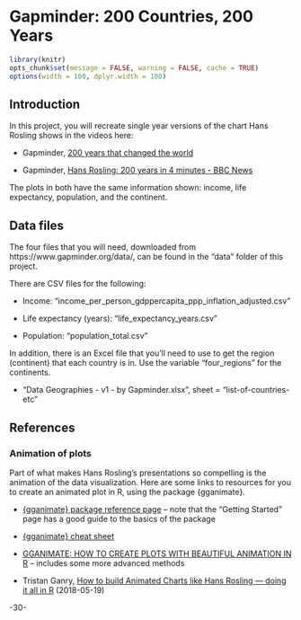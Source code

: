<!-- 
This file by Martin Monkman 
is licensed under a Creative Commons Attribution 4.0 International License
https://creativecommons.org/licenses/by/4.0/  
-->


# Gapminder:  200 Countries, 200 Years {#gapminder200}


```r
library(knitr)
opts_chunk$set(message = FALSE, warning = FALSE, cache = TRUE)
options(width = 100, dplyr.width = 100)

```

## Introduction {#gapminder200-intro}


In this project, you will recreate  single year versions of the chart Hans Rosling shows in the videos here:

* Gapminder, [200 years that changed the world](https://www.gapminder.org/videos/200-years-that-changed-the-world/)

* Gapminder, [Hans Rosling: 200 years in 4 minutes - BBC News](https://www.youtube.com/watch?v=Z8t4k0Q8e8Y)

The plots in both have the same information shown: income, life expectancy, population, and the continent.

## Data files {#gapminder200-data}

The four files that you will need, downloaded from https://www.gapminder.org/data/, can be found in the "data" folder of this project.

There are CSV files for the following:

* Income: "income_per_person_gdppercapita_ppp_inflation_adjusted.csv"

* Life expectancy (years): "life_expectancy_years.csv"

* Population: "population_total.csv"

In addition, there is an Excel file that you'll need to use to get the region (continent) that each country is in. Use the variable "four_regions" for the continents.

* "Data Geographies - v1 - by Gapminder.xlsx", sheet = "list-of-countries-etc"






## References {#gapminder200-ref}

### Animation of plots 

Part of what makes Hans Rosling's presentations so compelling is the animation of the data visualization. Here are some links to resources for you to create an animated plot in R, using the package {gganimate}. 

* [{gganimate} package reference page](https://gganimate.com/index.html) -- note that the "Getting Started" page has a good guide to the basics of the package

* [{gganimate} cheat sheet](https://raw.githubusercontent.com/rstudio/cheatsheets/main/gganimate.pdf)

* [GGANIMATE: HOW TO CREATE PLOTS WITH BEAUTIFUL ANIMATION IN R](https://www.datanovia.com/en/blog/gganimate-how-to-create-plots-with-beautiful-animation-in-r/) -- includes some more advanced methods

* Tristan Ganry, [How to build Animated Charts like Hans Rosling — doing it all in R](https://towardsdatascience.com/how-to-build-animated-charts-like-hans-rosling-doing-it-all-in-r-570efc6ba382) (2018-05-19)



-30-


